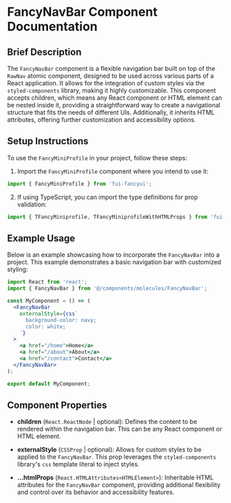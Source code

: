 # FancyNavBar Component Documentation

## Brief Description

The `FancyNavBar` component is a flexible navigation bar built on top of the `RawNav` atomic component, designed to be used across various parts of a React application. It allows for the integration of custom styles via the `styled-components` library, making it highly customizable. This component accepts children, which means any React component or HTML element can be nested inside it, providing a straightforward way to create a navigational structure that fits the needs of different UIs. Additionally, it inherits HTML attributes, offering further customization and accessibility options.

## Setup Instructions

To use the `FancyMiniProfile` in your project, follow these steps:

1. Import the `FancyMiniProfile` component where you intend to use it:

```jsx
import { FancyMiniProfile } from 'fui-fancyui';
```

2. If using TypeScript, you can import the type definitions for prop validation:

```jsx
import { TFancyMiniprofile, TFancyMiniprofileWithHTMLProps } from 'fui-fancyui';
```

## Example Usage

Below is an example showcasing how to incorporate the `FancyNavBar` into a project. This example demonstrates a basic navigation bar with customized styling:

```jsx
import React from 'react';
import { FancyNavBar } from '@/components/molecules/FancyNavBar';

const MyComponent = () => (
  <FancyNavBar
    externalStyle={css`
      background-color: navy;
      color: white;
    `}
  >
    <a href="/home">Home</a>
    <a href="/about">About</a>
    <a href="/contact">Contact</a>
  </FancyNavBar>
);

export default MyComponent;
```

## Component Properties

- **children** (`React.ReactNode` | optional): Defines the content to be rendered within the navigation bar. This can be any React component or HTML element.

- **externalStyle** (`CSSProp` | optional): Allows for custom styles to be applied to the `FancyNavBar`. This prop leverages the `styled-components` library's `css` template literal to inject styles.

- **...htmlProps** (`React.HTMLAttributes<HTMLElement>`): Inheritable HTML attributes for the `FancyNavBar` component, providing additional flexibility and control over its behavior and accessibility features.
